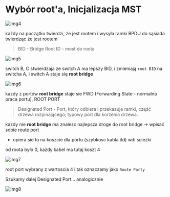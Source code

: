 # Wybór root'a, Inicjalizacja MST

![img4](/lab4/img/img4.webp)

każdy na początku twierdzi, że jest rootem i wysyła ramki BPDU do sąsiada twierdząc że jest rootem

> BID - Bridge Root ID - most do roota

![img5](/lab4/img/img5.webp)

switch B, C stwierdzaja ze switch A ma lepszy BID, i zmieniają `root BID` na switcha A, i switch A staje się **root bridge**

![img6](/lab4/img/img6.webp)

kazdy z portów **root bridge** staje sie FWD (Forwarding State - normalna praca portu), ROOT PORT

> Designated Port - Port, który odbiera i przekazuje ramki, część drzewa rozpinającego; typowy port dla korzenia drzewa.

kazdy nie **root bridge** ma znalezc najlepsza droge do root bridge -> wpisać sobie route port

- opiera sie to na koszcie dla portu (szybkosc kabla itd) wdl sciezki

od roota było 0, każdy kabel ma tutaj koszt 4

![img7](/lab4/img/img7.webp)

root port wybrany z wartoscia 4 i tak oznaczamy jako `Route Porty`

Szukamy dalej Designated Port... analogicznie

![img8](/lab4/img/img8.webp)
